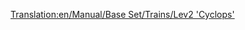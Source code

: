 [[Translation:en/Manual/Base Set/Trains/Lev2 'Cyclops']]
{{it/Manuale/Set base/Treni/StatLocomotive|Image=[[File:en/Manual/Base Set/Trains/Lev2cyclops.png]]
|Name=Lev2 'Cyclops'
|Costo=€ 173.436
|Velocità=450
|Peso=120 
|Potenza=8.949
|Annuale=7.114
|Progettata=2028
|Vita=20
|Clima=
*Temperato
*Subartico
*Subtropicale  
|Descrizione=
|Real-life=Nessun equivalente del mondo reale è stato trovato per questo treno. Forse tra qualche anno, quando MagLev sarà diventata tecnologia consolidata, potresti inserire qui un motore MagLev di seconda generazione.
}}